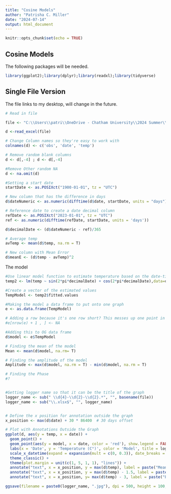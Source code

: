 ```yaml
---
title: "Cosine Models"
author: "Patrisha C. Miller"
date: "2024-07-14"
output: html_document
---
```


```r
knitr::opts_chunk$set(echo = TRUE)
```

## Cosine Models

The following packages will be needed.

```r
library(ggplot2);library(dplyr);library(readxl);library(tidyverse)
```

## Single File Version

The file links to my desktop, will change in the future.

```r
# Read in file

file <- "C:\\Users\\patri\\OneDrive - Chatham University\\2024 Summer\\Compiled2\\Camp Hollow water.xlsx"

d <-read_excel(file)

# Change Column names so they're easy to work with
colnames(d) <- c('obs', 'date', 'temp')

# Remove random blank columns
d <- d[,-4] ; d <- d[,-4]

#Remove Other random NA
d <- na.omit(d)

#Setting a start date
startDate <- as.POSIXct("1900-01-01", tz = "UTC")

# New column that has the difference in days
d$dateNumeric <- as.numeric(difftime(d$date, startDate, units = "days"))

# Reference date to create a date decimal column
refDate <- as.POSIXct("2023-01-01", tz = "UTC")
ref <- as.numeric(difftime(refDate, startDate, units = 'days'))

d$decimalDate <- (d$dateNumeric - ref)/365

# Average temp
avTemp <- mean(d$temp, na.rm = T)

# New column with Mean Error
d$meanE <- (d$temp - avTemp)^2

```

The model

```r

#Use linear model function to estimate temperature based on the date-time yearly fraction using a fourier series
temp2 <- lm(temp ~ sin(2*pi*decimalDate) + cos(2*pi*decimalDate),data=d) 

#Create a vector of the estimated values
TempModel <- temp2$fitted.values

#Making the model a data frame to put onto one graph
e <- as.data.frame(TempModel)

# Adding a row because it's one row short? This messes up one point in the graph but I am not sure how to fix it.
#e[nrow(e) + 1 , ] <- NA

#Adding this to OG data frame
d$model <- e$TempModel

# Finding the mean of the model
Mean <- mean(d$model, na.rm= T)

# Finding the amplitude of the model
Amplitude <- max(d$model, na.rm = T) - min(d$model, na.rm = T)

# Finding the Phase
#?


#Getting logger name so that it can be the title of the graph
logger_name <- sub(" \\d{4}-\\d{2}-\\d{2}.*", "", basename(file))
logger_name <- sub("\\.xlsx$", "", logger_name)


# Define the x position for annotation outside the graph
x_position <- max(d$date) + 30 * 86400  # 30 days offset

# Plot with Annotations Outside the Graph
ggplot(d, aes(y = temp, x = date)) +
  geom_point() +
  geom_point(aes(y = model, x = date, color = 'red'), show.legend = FALSE) +
  labs(x = 'Date', y = 'Temperature (C°)', color = 'Model', title = logger_name) +
  scale_x_datetime(expand = expansion(mult = c(0, 0.3)), date_breaks = "3 months",date_labels = "%b %Y") +
  theme_classic() +
  theme(plot.margin = unit(c(1, 5, 1, 1), "lines")) +
  annotate("text", x = x_position, y = max(d$temp), label = paste("Mean:", round(Mean, 2)), size = 4, color = "black", hjust = 0) +
  annotate("text", x = x_position, y = max(d$temp) - 1.5, label = paste("Amplitude:", round(Amplitude, 2)), size = 4, color = "black", hjust = 0)+
  annotate("text", x = x_position, y= max(d$temp) - 3, label = paste("Phase:",""), size = 4, color = 'black', hjust = 0)

ggsave(filename = paste0(logger_name, ".jpg"), dpi = 500, height = 100, width = 200, units = 'mm')

```

